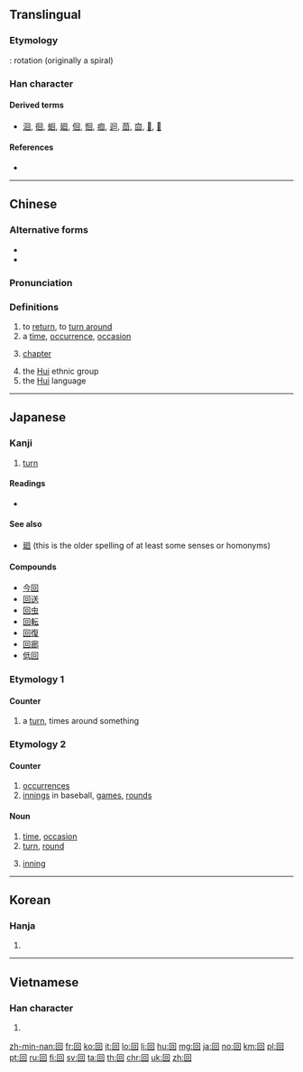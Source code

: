 {{character info/new}}
{{also|何|向|同}}
==Translingual==
{{stroke order|type=animate}}

===Etymology===
{{Han etyl}}
{{liushu|p}}: rotation (originally a spiral)

===Han character===
{{Han char|rn=31|rad=囗|as=03|sn=6|four=60600|canj=WR|ids=⿴囗口}}

====Derived terms====
* [[洄]], [[徊]], [[蛔]], [[廻]], [[佪]], [[恛]], [[痐]], [[迴]], [[茴]], [[㐭]], [[𩫖]], [[𠬸]]

====References====
* {{Han ref|kx=0216.260|dkj=04690|dj=0422.040|hdz=10712.020|uh=56DE|ud=22238|bh=A65E|bd=42590}}

----

==Chinese==
{{zh-forms}}

===Alternative forms===
* {{zh-l|囬}}
* {{zh-l|囘}}

===Pronunciation===
{{zh-pron
|m=huí|ma=zh-huí.ogg
|c=wui4
|h=pfs=fì
|w=3hhue
|mn=hoê/hê/kòe/kè
|mc=y
|oc=y
|cat=pn,v,n
}}

===Definitions===
{{zh-hanzi}}

# to [[return]], to [[turn around]]
# a [[time]], [[occurrence]], [[occasion]]
# {{cx|literary|lang=zh}} [[chapter]]
# the [[Hui]] ethnic group
# the [[Hui]] language

----

==Japanese==

===Kanji===
{{ja-kanji|grade=2|rs=囗03}}

# [[turn]]

====Readings====
* {{ja-readings
|goon=[[え]] (e) < [[ゑ]] (we)
|kanon=[[かい]] (kai), < [[くわい]] (kwai)
|toon=[[うい]] (ui) {{qualifier|non-[[w:Jōyō kanji|Jōyō]] reading}}
|kun=[[まわす]] (mawa-su), [[まわる]] (mawa-ru), [[めぐる]] (megu-ru), [[めぐらす]] (megu-rasu)}}

====See also====
* [[廻]] (this is the older spelling of at least some senses or homonyms)

====Compounds====
{{der-top}}
* [[今回]]
* [[回送]]
* [[回虫]]
* [[回転]]
* [[回復]]
* [[回廊]]
* [[低回]]
{{der-bottom}}

===Etymology 1===

====Counter====
{{ja-kanjitab|まわ|o1=り|yomi=k}}
{{ja-pos|まわり|counter}}

# a [[turn]], times around something

===Etymology 2===

====Counter====
{{ja-pos|かい|counter}}

# [[occurrence]]s
# [[innings]] in baseball, [[games]], [[rounds]]

====Noun====
{{ja-kanjitab|かい|yomi=o}}
{{ja-noun|かい}}

# [[time]], [[occasion]]
# [[turn]], [[round]]
# {{cx|baseball|softball|lang=ja|sort=かい}} [[inning]]

----

==Korean==

===Hanja===
{{ko-hanja|hangeul=회|mr=hoe}}

# {{defn|lang=ko|sort=囗03}}

----

==Vietnamese==

===Han character===
{{vi-hantu|[[hồi]], [[hòi]]|rs=囗03}}

# {{defn|lang=vi|sort=囗03}}

[[zh-min-nan:回]]
[[fr:回]]
[[ko:回]]
[[it:回]]
[[lo:回]]
[[li:回]]
[[hu:回]]
[[mg:回]]
[[ja:回]]
[[no:回]]
[[km:回]]
[[pl:回]]
[[pt:回]]
[[ru:回]]
[[fi:回]]
[[sv:回]]
[[ta:回]]
[[th:回]]
[[chr:回]]
[[uk:回]]
[[zh:回]]